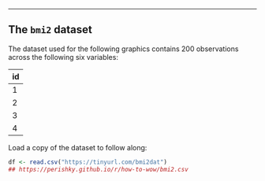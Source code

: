 ---

## The `bmi2` dataset
The dataset used for the following graphics contains 200 observations across the following six variables:

|id|age|bmi|sex|diet|status|
|----|
|1|78.2|29.3|Male  |Good|Unhealthy|
|2|48.5|33.0|Female|Good|Unhealthy|
|3|79.5|31.5|Female|Good|Unhealthy|
|4|78.5|28.1|Male  |Poor|Healthy|

Load a copy of the dataset to follow along:

```r
df <- read.csv("https://tinyurl.com/bmi2dat")
## https://perishky.github.io/r/how-to-wow/bmi2.csv
```

